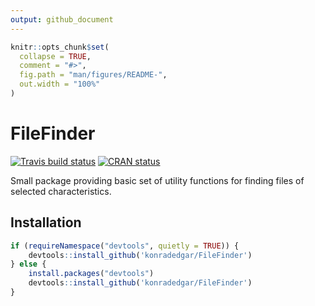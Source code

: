 ```yaml
---
output: github_document
---
```


<!-- README.md is generated from README.Rmd. Please edit that file -->

```r
knitr::opts_chunk$set(
  collapse = TRUE,
  comment = "#>",
  fig.path = "man/figures/README-",
  out.width = "100%"
)
```

# FileFinder

[![Travis build status](https://travis-ci.org/konradedgar/FileFinder.svg?branch=master)](https://travis-ci.org/konradedgar/FileFinder) [![CRAN status](https://www.r-pkg.org/badges/version/FileFinder)](https://cran.r-project.org/package=FileFinder)

Small package providing basic set of utility functions for finding files of selected characteristics. 

## Installation

```r
if (requireNamespace("devtools", quietly = TRUE)) {
    devtools::install_github('konradedgar/FileFinder')
} else {
    install.packages("devtools")
    devtools::install_github('konradedgar/FileFinder')
}
```
